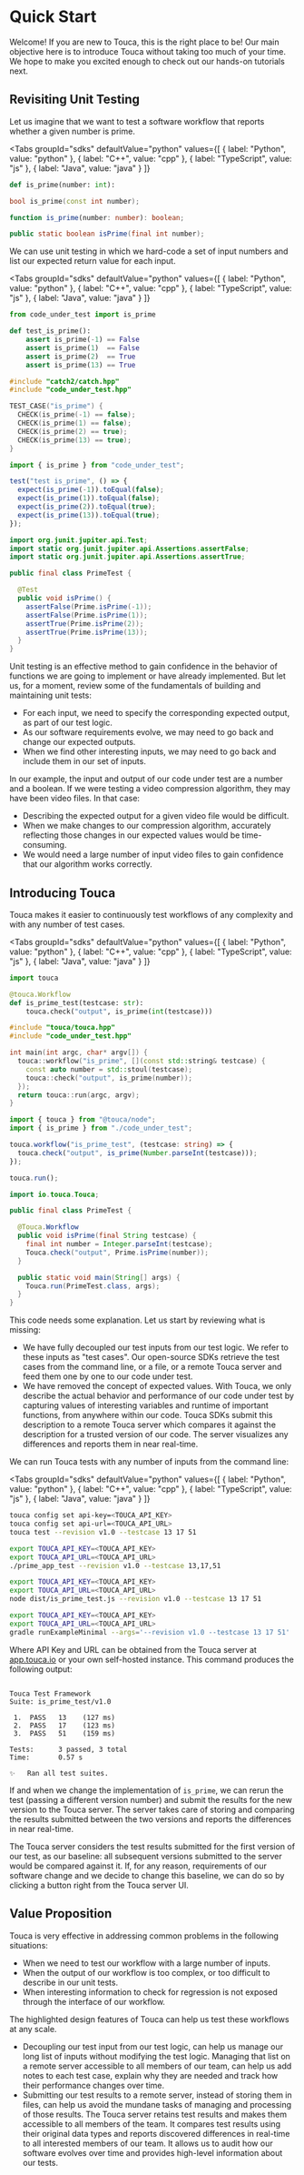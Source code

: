 
# Quick Start

Welcome! If you are new to Touca, this is the right place to be! Our main
objective here is to introduce Touca without taking too much of your time. We
hope to make you excited enough to check out our hands-on tutorials next.

## Revisiting Unit Testing

Let us imagine that we want to test a software workflow that reports whether a
given number is prime.

<Tabs
  groupId="sdks"
  defaultValue="python"
  values={[
    { label: "Python", value: "python" },
    { label: "C++", value: "cpp" },
    { label: "TypeScript", value: "js" },
    { label: "Java", value: "java" }
  ]}
>
  <TabItem value="python">

```python
def is_prime(number: int):
```

  </TabItem>
  <TabItem value="cpp">

```cpp
bool is_prime(const int number);
```

  </TabItem>
  <TabItem value="js">

```typescript
function is_prime(number: number): boolean;
```

  </TabItem>
  <TabItem value="java">

```java
public static boolean isPrime(final int number);
```

  </TabItem>
</Tabs>

We can use unit testing in which we hard-code a set of input numbers and list
our expected return value for each input.

<Tabs
  groupId="sdks"
  defaultValue="python"
  values={[
    { label: "Python", value: "python" },
    { label: "C++", value: "cpp" },
    { label: "TypeScript", value: "js" },
    { label: "Java", value: "java" }
  ]}
>
  <TabItem value="python">

```python
from code_under_test import is_prime

def test_is_prime():
    assert is_prime(-1) == False
    assert is_prime(1)  == False
    assert is_prime(2)  == True
    assert is_prime(13) == True
```

  </TabItem>
  <TabItem value="cpp">

```cpp
#include "catch2/catch.hpp"
#include "code_under_test.hpp"

TEST_CASE("is_prime") {
  CHECK(is_prime(-1) == false);
  CHECK(is_prime(1) == false);
  CHECK(is_prime(2) == true);
  CHECK(is_prime(13) == true);
}
```

  </TabItem>
  <TabItem value="js">

```typescript
import { is_prime } from "code_under_test";

test("test is_prime", () => {
  expect(is_prime(-1)).toEqual(false);
  expect(is_prime(1)).toEqual(false);
  expect(is_prime(2)).toEqual(true);
  expect(is_prime(13)).toEqual(true);
});
```

  </TabItem>
  <TabItem value="java">

```java
import org.junit.jupiter.api.Test;
import static org.junit.jupiter.api.Assertions.assertFalse;
import static org.junit.jupiter.api.Assertions.assertTrue;

public final class PrimeTest {

  @Test
  public void isPrime() {
    assertFalse(Prime.isPrime(-1));
    assertFalse(Prime.isPrime(1));
    assertTrue(Prime.isPrime(2));
    assertTrue(Prime.isPrime(13));
  }
}
```

  </TabItem>
</Tabs>

Unit testing is an effective method to gain confidence in the behavior of
functions we are going to implement or have already implemented. But let us, for
a moment, review some of the fundamentals of building and maintaining unit
tests:

- For each input, we need to specify the corresponding expected output, as part
  of our test logic.
- As our software requirements evolve, we may need to go back and change our
  expected outputs.
- When we find other interesting inputs, we may need to go back and include them
  in our set of inputs.

In our example, the input and output of our code under test are a number and a
boolean. If we were testing a video compression algorithm, they may have been
video files. In that case:

- Describing the expected output for a given video file would be difficult.
- When we make changes to our compression algorithm, accurately reflecting those
  changes in our expected values would be time-consuming.
- We would need a large number of input video files to gain confidence that our
  algorithm works correctly.

## Introducing Touca

Touca makes it easier to continuously test workflows of any complexity and with
any number of test cases.

<Tabs
  groupId="sdks"
  defaultValue="python"
  values={[
    { label: "Python", value: "python" },
    { label: "C++", value: "cpp" },
    { label: "TypeScript", value: "js" },
    { label: "Java", value: "java" }
  ]}
>
  <TabItem value="python">

```python
import touca

@touca.Workflow
def is_prime_test(testcase: str):
    touca.check("output", is_prime(int(testcase)))
```

  </TabItem>
  <TabItem value="cpp">

```cpp
#include "touca/touca.hpp"
#include "code_under_test.hpp"

int main(int argc, char* argv[]) {
  touca::workflow("is_prime", [](const std::string& testcase) {
    const auto number = std::stoul(testcase);
    touca::check("output", is_prime(number));
  });
  return touca::run(argc, argv);
}
```

  </TabItem>
  <TabItem value="js">

```typescript
import { touca } from "@touca/node";
import { is_prime } from "./code_under_test";

touca.workflow("is_prime_test", (testcase: string) => {
  touca.check("output", is_prime(Number.parseInt(testcase)));
});

touca.run();
```

  </TabItem>
  <TabItem value="java">

```java
import io.touca.Touca;

public final class PrimeTest {

  @Touca.Workflow
  public void isPrime(final String testcase) {
    final int number = Integer.parseInt(testcase);
    Touca.check("output", Prime.isPrime(number));
  }

  public static void main(String[] args) {
    Touca.run(PrimeTest.class, args);
  }
}
```

  </TabItem>
</Tabs>

This code needs some explanation. Let us start by reviewing what is missing:

- We have fully decoupled our test inputs from our test logic. We refer to these
  inputs as "test cases". Our open-source SDKs retrieve the test cases from the
  command line, or a file, or a remote Touca server and feed them one by one to
  our code under test.
- We have removed the concept of expected values. With Touca, we only describe
  the actual behavior and performance of our code under test by capturing values
  of interesting variables and runtime of important functions, from anywhere
  within our code. Touca SDKs submit this description to a remote Touca server
  which compares it against the description for a trusted version of our code.
  The server visualizes any differences and reports them in near real-time.

We can run Touca tests with any number of inputs from the command line:

<Tabs
  groupId="sdks"
  defaultValue="python"
  values={[
    { label: "Python", value: "python" },
    { label: "C++", value: "cpp" },
    { label: "TypeScript", value: "js" },
    { label: "Java", value: "java" }
  ]}
>
  <TabItem value="python">

```bash
touca config set api-key=<TOUCA_API_KEY>
touca config set api-url=<TOUCA_API_URL>
touca test --revision v1.0 --testcase 13 17 51
```

  </TabItem>
  <TabItem value="cpp">

```bash
export TOUCA_API_KEY=<TOUCA_API_KEY>
export TOUCA_API_URL=<TOUCA_API_URL>
./prime_app_test --revision v1.0 --testcase 13,17,51
```

  </TabItem>
  <TabItem value="js">

```bash
export TOUCA_API_KEY=<TOUCA_API_KEY>
export TOUCA_API_URL=<TOUCA_API_URL>
node dist/is_prime_test.js --revision v1.0 --testcase 13 17 51
```

  </TabItem>
  <TabItem value="java">

```bash
export TOUCA_API_KEY=<TOUCA_API_KEY>
export TOUCA_API_URL=<TOUCA_API_URL>
gradle runExampleMinimal --args='--revision v1.0 --testcase 13 17 51'
```

  </TabItem>
</Tabs>

Where API Key and URL can be obtained from the Touca server at
[app.touca.io](https://app.touca.io) or your own self-hosted instance. This
command produces the following output:

```text

Touca Test Framework
Suite: is_prime_test/v1.0

 1.  PASS   13    (127 ms)
 2.  PASS   17    (123 ms)
 3.  PASS   51    (159 ms)

Tests:      3 passed, 3 total
Time:       0.57 s

✨   Ran all test suites.

```

If and when we change the implementation of `is_prime`, we can rerun the test
\(passing a different version number\) and submit the results for the new
version to the Touca server. The server takes care of storing and comparing the
results submitted between the two versions and reports the differences in near
real-time.

The Touca server considers the test results submitted for the first version of
our test, as our baseline: all subsequent versions submitted to the server would
be compared against it. If, for any reason, requirements of our software change
and we decide to change this baseline, we can do so by clicking a button right
from the Touca server UI.

<ToucaImage src="touca-suite-page.png" dark="touca-suite-page-dark.png" />

## Value Proposition

Touca is very effective in addressing common problems in the following
situations:

- When we need to test our workflow with a large number of inputs.
- When the output of our workflow is too complex, or too difficult to describe
  in our unit tests.
- When interesting information to check for regression is not exposed through
  the interface of our workflow.

The highlighted design features of Touca can help us test these workflows at any
scale.

- Decoupling our test input from our test logic, can help us manage our long
  list of inputs without modifying the test logic. Managing that list on a
  remote server accessible to all members of our team, can help us add notes to
  each test case, explain why they are needed and track how their performance
  changes over time.
- Submitting our test results to a remote server, instead of storing them in
  files, can help us avoid the mundane tasks of managing and processing of those
  results. The Touca server retains test results and makes them accessible to
  all members of the team. It compares test results using their original data
  types and reports discovered differences in real-time to all interested
  members of our team. It allows us to audit how our software evolves over time
  and provides high-level information about our tests.
